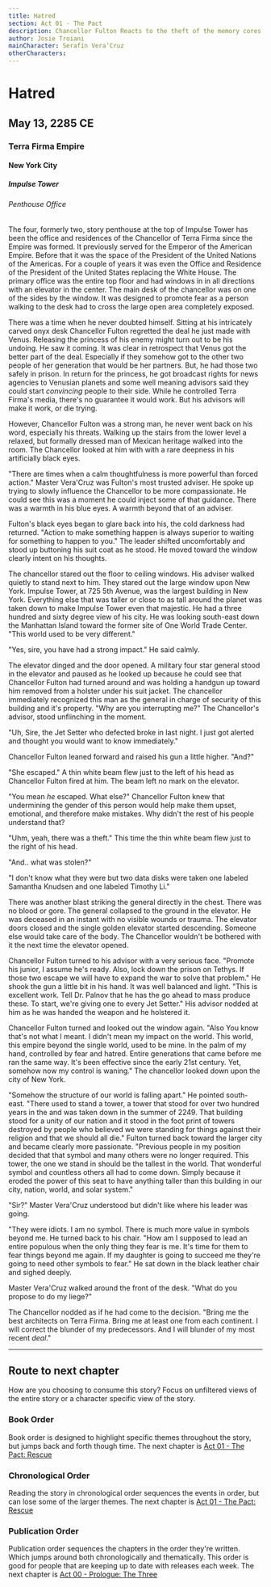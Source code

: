 ```yaml
---
title: Hatred
section: Act 01 - The Pact
description: Chancellor Fulton Reacts to the theft of the memory cores from the underground vault and plans for a new system of control.
author: Josie Troiani
mainCharacter: Serafín Vera’Cruz
otherCharacters: 
---
```


# Hatred

## May 13, 2285 CE

### Terra Firma Empire

#### New York City

##### Impulse Tower

###### Penthouse Office

The four, formerly two, story penthouse at the top of Impulse Tower has been the office and residences of the Chancellor of Terra Firma since the Empire was formed. It previously served for the Emperor of the American Empire. Before that it was the space of the President of the United Nations of the Americas. For a couple of years it was even the Office and Residence of the President of the United States replacing the White House. The primary office was the entire top floor and had windows in in all directions with an elevator in the center. The main desk of the chancellor was on one of the sides by the window. It was designed to promote fear as a person walking to the desk had to cross the large open area completely exposed.

There was a time when he never doubted himself. Sitting at his intricately carved onyx desk Chancellor Fulton regretted the deal he just made with Venus. Releasing the princess of his enemy might turn out to be his undoing. He saw it coming. It was clear in retrospect that Venus got the better part of the deal. Especially if they somehow got to the other two people of her generation that would be her partners. But, he had those two safely in prison. In return for the princess, he got broadcast rights for news agencies to Venusian planets and some well meaning advisors said they could start *convincing* people to their side. While he controlled Terra Firma's media, there's no guarantee it would work. But his advisors will make it work, or die trying.

However, Chancellor Fulton was a strong man, he never went back on his word, especially his threats. Walking up the stairs from the lower level a relaxed, but formally dressed man of Mexican heritage walked into the room. The Chancellor looked at him with with a rare deepness in his artificially black eyes.

"There are times when a calm thoughtfulness is more powerful than forced action." Master Vera'Cruz was Fulton's most trusted adviser. He spoke up trying to slowly influence the Chancellor to be more compassionate. He could see this was a moment he could inject some of that guidance. There was a warmth in his blue eyes. A warmth beyond that of an adviser.

Fulton's black eyes began to glare back into his, the cold darkness had returned. "Action to make something happen is always superior to waiting for something to happen to you." The leader shifted uncomfortably and stood up buttoning his suit coat as he stood. He moved toward the window clearly intent on his thoughts.

The chancellor stared out the floor to ceiling windows. His adviser walked quietly to stand next to him. They stared out the large window upon New York. Impulse Tower, at 725 5th Avenue, was the largest building in New York. Everything else that was taller or close to as tall around the planet was taken down to make Impulse Tower even that majestic. He had a three hundred and sixty degree view of his city. He was looking south-east down the Manhattan Island toward the former site of One World Trade Center. "This world used to be very different."

"Yes, sire, you have had a strong impact." He said calmly.

The elevator dinged and the door opened. A military four star general stood in the elevator and paused as he looked up because he could see that Chancellor Fulton had turned around and was holding a handgun up toward him removed from a holster under his suit jacket. The chancellor immediately recognized this man as the general in charge of security of this building and it's property. "Why are you interrupting me?" The Chancellor's advisor, stood unflinching in the moment.

"Uh, Sire, the Jet Setter who defected broke in last night. I just got alerted and thought you would want to know immediately."

Chancellor Fulton leaned forward and raised his gun a little higher. "And?"

"She escaped." A thin white beam flew just to the left of his head as Chancellor Fulton fired at him. The beam left no mark on the elevator.

"You mean *he* escaped. What else?" Chancellor Fulton knew that undermining the gender of this person would help make them upset, emotional, and therefore make mistakes. Why didn't the rest of his people understand that?

"Uhm, yeah, there was a theft." This time the thin white beam flew just to the right of his head.

"And.. what was stolen?"

"I don't know what they were but two data disks were taken one labeled Samantha Knudsen and one labeled Timothy Li."

There was another blast striking the general directly in the chest. There was no blood or gore. The general collapsed to the ground in the elevator. He was deceased in an instant with no visible wounds or trauma. The elevator doors closed and the single golden elevator started descending. Someone else would take care of the body. The Chancellor wouldn't be bothered with it the next time the elevator opened.

Chancellor Fulton turned to his advisor with a very serious face. "Promote his junior, I assume he's ready. Also, lock down the prison on Tethys. If those two escape we will have to expand the war to solve that problem." He shook the gun a little bit in his hand. It was well balanced and light. "This is excellent work. Tell Dr. Palnov that he has the go ahead to mass produce these. To start, we're giving one to every Jet Setter." His advisor nodded at him as he was handed the weapon and he holstered it.

Chancellor Fulton turned and looked out the window again. "Also You know that's not what I meant. I didn't mean my impact on the world. This world, this empire beyond the single world, used to be mine. In the palm of my hand, controlled by fear and hatred. Entire generations that came before me ran the same way. It's been effective since the early 21st century. Yet, somehow now my control is waning." The chancellor looked down upon the city of New York.

"Somehow the structure of our world is falling apart." He pointed south-east. "There used to stand a tower, a tower that stood for over two hundred years in the and was taken down in the summer of 2249. That building stood for a unity of our nation and it stood in the foot print of towers destroyed by people who believed we were standing for things against their religion and that we should all die." Fulton turned back toward the larger city and became clearly more passionate. "Previous people in my position decided that that symbol and many others were no longer required. This tower, the one we stand in should be the tallest in the world. That wonderful symbol and countless others all had to come down. Simply because it eroded the power of this seat to have anything taller than this building in our city, nation, world, and solar system."

"Sir?" Master Vera'Cruz understood but didn't like where his leader was going.

"They were idiots. I am no symbol. There is much more value in symbols beyond me. He turned back to his chair. "How am I supposed to lead an entire populous when the only thing they fear is me. It's time for them to fear things beyond me again. If my daughter is going to succeed me they're going to need other symbols to fear." He sat down in the black leather chair and sighed deeply.

Master Vera'Cruz walked around the front of the desk. "What do you propose to do my liege?"

The Chancellor nodded as if he had come to the decision. "Bring me the best architects on Terra Firma. Bring me at least one from each continent. I will correct the blunder of my predecessors. And I will blunder of my most recent *deal*."

---

## Route to next chapter

How are you choosing to consume this story?
Focus on unfiltered views of the entire story or a character specific view of the story.

### Book Order

Book order is designed to highlight specific themes throughout the story, but jumps back and forth though time.
<Callout type="info" emoji="️📖">
    The next chapter is [Act 01 - The Pact: Rescue](./rescue.mdx)
</Callout>

### Chronological Order

Reading the story in chronological order sequences the events in order, but can lose some of the larger themes.
<Callout type="info" emoji="️🕰️">
    The next chapter is [Act 01 - The Pact: Rescue](./rescue.mdx)
</Callout>

### Publication Order

Publication order sequences the chapters in the order they're written. Which jumps around both chronologically and thematically. This order is good for people that are keeping up to date with releases each week.
<Callout type="info" emoji="️✍️">
    The next chapter is [Act 00 - Prologue: The Three](../prologue/thethree.mdx)
</Callout>
